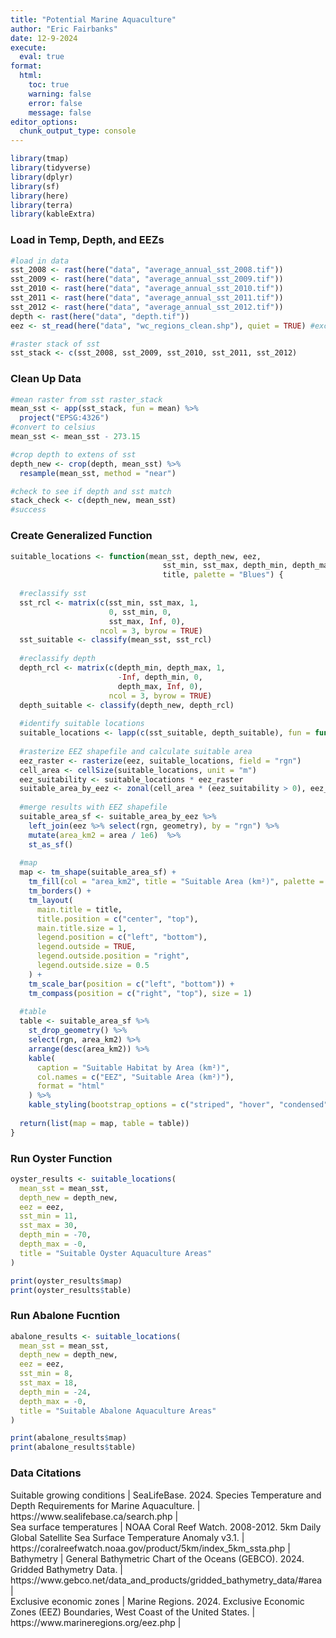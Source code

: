 ```yaml
---
title: "Potential Marine Aquaculture"
author: "Eric Fairbanks"
date: 12-9-2024
execute: 
  eval: true
format:
  html:
    toc: true
    warning: false
    error: false
    message: false
editor_options: 
  chunk_output_type: console
---
```


```r
library(tmap)
library(tidyverse)
library(dplyr)
library(sf)
library(here)
library(terra)
library(kableExtra)
```

### Load in Temp, Depth, and EEZs

```r
#load in data
sst_2008 <- rast(here("data", "average_annual_sst_2008.tif"))
sst_2009 <- rast(here("data", "average_annual_sst_2009.tif"))
sst_2010 <- rast(here("data", "average_annual_sst_2010.tif"))
sst_2011 <- rast(here("data", "average_annual_sst_2011.tif"))
sst_2012 <- rast(here("data", "average_annual_sst_2012.tif"))
depth <- rast(here("data", "depth.tif"))
eez <- st_read(here("data", "wc_regions_clean.shp"), quiet = TRUE) #exclusive economic zones

#raster stack of sst
sst_stack <- c(sst_2008, sst_2009, sst_2010, sst_2011, sst_2012)
```

### Clean Up Data

```r
#mean raster from sst raster_stack
mean_sst <- app(sst_stack, fun = mean) %>%
  project("EPSG:4326")
#convert to celsius
mean_sst <- mean_sst - 273.15

#crop depth to extens of sst
depth_new <- crop(depth, mean_sst) %>%
  resample(mean_sst, method = "near")

#check to see if depth and sst match
stack_check <- c(depth_new, mean_sst)
#success
```

### Create Generalized Function

```r
suitable_locations <- function(mean_sst, depth_new, eez, 
                                  sst_min, sst_max, depth_min, depth_max, 
                                  title, palette = "Blues") {
  
  #reclassify sst
  sst_rcl <- matrix(c(sst_min, sst_max, 1,
                      0, sst_min, 0,
                      sst_max, Inf, 0), 
                    ncol = 3, byrow = TRUE)
  sst_suitable <- classify(mean_sst, sst_rcl)
  
  #reclassify depth
  depth_rcl <- matrix(c(depth_min, depth_max, 1,
                        -Inf, depth_min, 0,
                        depth_max, Inf, 0), 
                      ncol = 3, byrow = TRUE)
  depth_suitable <- classify(depth_new, depth_rcl)
  
  #identify suitable locations
  suitable_locations <- lapp(c(sst_suitable, depth_suitable), fun = function(x, y) x * y)
  
  #rasterize EEZ shapefile and calculate suitable area
  eez_raster <- rasterize(eez, suitable_locations, field = "rgn")
  cell_area <- cellSize(suitable_locations, unit = "m")
  eez_suitability <- suitable_locations * eez_raster
  suitable_area_by_eez <- zonal(cell_area * (eez_suitability > 0), eez_raster, fun = "sum", na.rm = TRUE)
  
  #merge results with EEZ shapefile
  suitable_area_sf <- suitable_area_by_eez %>%
    left_join(eez %>% select(rgn, geometry), by = "rgn") %>%
    mutate(area_km2 = area / 1e6)  %>%
    st_as_sf()
  
  #map
  map <- tm_shape(suitable_area_sf) +
    tm_fill(col = "area_km2", title = "Suitable Area (km²)", palette = palette) +
    tm_borders() +
    tm_layout(
      main.title = title,
      title.position = c("center", "top"),
      main.title.size = 1,
      legend.position = c("left", "bottom"), 
      legend.outside = TRUE,  
      legend.outside.position = "right",
      legend.outside.size = 0.5
    ) +
    tm_scale_bar(position = c("left", "bottom")) +
    tm_compass(position = c("right", "top"), size = 1)
  
  #table
  table <- suitable_area_sf %>%
    st_drop_geometry() %>% 
    select(rgn, area_km2) %>%
    arrange(desc(area_km2)) %>%
    kable(
      caption = "Suitable Habitat by Area (km²)",
      col.names = c("EEZ", "Suitable Area (km²)"),
      format = "html"
    ) %>%
    kable_styling(bootstrap_options = c("striped", "hover", "condensed"), full_width = FALSE)
  
  return(list(map = map, table = table))
}

```

### Run Oyster Function

```r
oyster_results <- suitable_locations(
  mean_sst = mean_sst, 
  depth_new = depth_new, 
  eez = eez, 
  sst_min = 11, 
  sst_max = 30, 
  depth_min = -70, 
  depth_max = -0, 
  title = "Suitable Oyster Aquaculture Areas"
)

print(oyster_results$map)
print(oyster_results$table)
```

### Run Abalone Fucntion

```r
abalone_results <- suitable_locations(
  mean_sst = mean_sst, 
  depth_new = depth_new, 
  eez = eez, 
  sst_min = 8, 
  sst_max = 18, 
  depth_min = -24, 
  depth_max = -0, 
  title = "Suitable Abalone Aquaculture Areas"
)

print(abalone_results$map)
print(abalone_results$table)
```

### Data Citations

| Suitable growing conditions | SeaLifeBase. 2024. Species Temperature and Depth Requirements for Marine Aquaculture. | https://www.sealifebase.ca/search.php |


| Sea surface temperatures | NOAA Coral Reef Watch. 2008-2012. 5km Daily Global Satellite Sea Surface Temperature Anomaly v3.1. | https://coralreefwatch.noaa.gov/product/5km/index_5km_ssta.php |


| Bathymetry | General Bathymetric Chart of the Oceans (GEBCO). 2024. Gridded Bathymetry Data. | https://www.gebco.net/data_and_products/gridded_bathymetry_data/#area |


| Exclusive economic zones | Marine Regions. 2024. Exclusive Economic Zones (EEZ) Boundaries, West Coast of the United States. | https://www.marineregions.org/eez.php |
